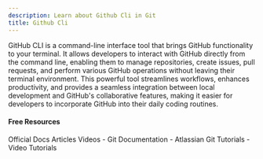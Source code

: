 ```yaml
---
description: Learn about Github Cli in Git
title: Github Cli
---
```


GitHub CLI is a command-line interface tool that brings GitHub functionality to your terminal. It allows developers to interact with GitHub directly from the command line, enabling them to manage repositories, create issues, pull requests, and perform various GitHub operations without leaving their terminal environment. This powerful tool streamlines workflows, enhances productivity, and provides a seamless integration between local development and GitHub's collaborative features, making it easier for developers to incorporate GitHub into their daily coding routines.

#### Free Resources

<Tabs defaultValue="official">
<TabsList>
<TabsTrigger value="official">Official Docs</TabsTrigger>
<TabsTrigger value="article">Articles</TabsTrigger>
<TabsTrigger value="video">Videos</TabsTrigger>
</TabsList>

<TabsContent value="official">
- <Link href="https://git-scm.com/docs">Git Documentation</Link>
</TabsContent>
<TabsContent value="article">
- <Link href="https://www.atlassian.com/git/tutorials">Atlassian Git Tutorials</Link>
</TabsContent>
<TabsContent value="video">
- <Link href="https://www.youtube.com/results?search_query=git+github-cli+tutorial">Video Tutorials</Link>
</TabsContent>
</Tabs>
